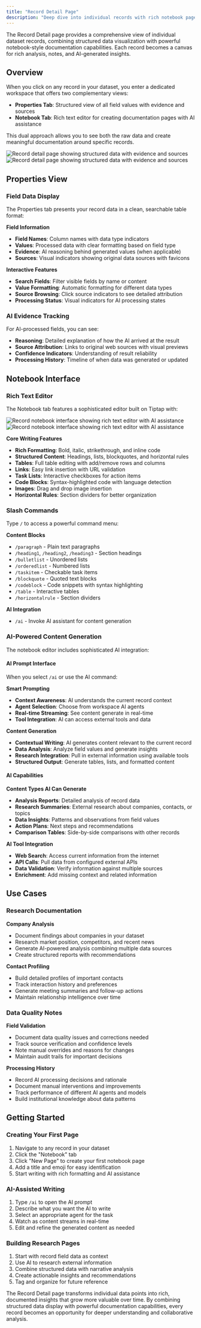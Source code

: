```yaml
---
title: "Record Detail Page"
description: "Deep dive into individual records with rich notebook pages and AI-powered documentation"
---
```


The Record Detail page provides a comprehensive view of individual dataset records, combining structured data visualization with powerful notebook-style documentation capabilities. Each record becomes a canvas for rich analysis, notes, and AI-generated insights.

## Overview

When you click on any record in your dataset, you enter a dedicated workspace that offers two complementary views:

- **Properties Tab**: Structured view of all field values with evidence and sources
- **Notebook Tab**: Rich text editor for creating documentation pages with AI assistance

This dual approach allows you to see both the raw data and create meaningful documentation around specific records.

<img
  className="block dark:hidden rounded-lg border shadow-sm"
  src="/images/screenshots/record_details.png"
  alt="Record detail page showing structured data with evidence and sources"
/>
<img
  className="hidden dark:block rounded-lg border shadow-sm"
  src="/images/screenshots/record_details.png"
  alt="Record detail page showing structured data with evidence and sources"
/>

## Properties View

### Field Data Display

The Properties tab presents your record data in a clean, searchable table format:

**Field Information**

- **Field Names**: Column names with data type indicators
- **Values**: Processed data with clear formatting based on field type
- **Evidence**: AI reasoning behind generated values (when applicable)
- **Sources**: Visual indicators showing original data sources with favicons

**Interactive Features**

- **Search Fields**: Filter visible fields by name or content
- **Value Formatting**: Automatic formatting for different data types
- **Source Browsing**: Click source indicators to see detailed attribution
- **Processing Status**: Visual indicators for AI processing states

### AI Evidence Tracking

For AI-processed fields, you can see:

- **Reasoning**: Detailed explanation of how the AI arrived at the result
- **Source Attribution**: Links to original web sources with visual previews
- **Confidence Indicators**: Understanding of result reliability
- **Processing History**: Timeline of when data was generated or updated

## Notebook Interface

### Rich Text Editor

The Notebook tab features a sophisticated editor built on Tiptap with:

<img
  className="block dark:hidden rounded-lg border shadow-sm"
  src="/images/screenshots/record_notebook.png"
  alt="Record notebook interface showing rich text editor with AI assistance"
/>
<img
  className="hidden dark:block rounded-lg border shadow-sm"
  src="/images/screenshots/record_notebook.png"
  alt="Record notebook interface showing rich text editor with AI assistance"
/>

**Core Writing Features**

- **Rich Formatting**: Bold, italic, strikethrough, and inline code
- **Structured Content**: Headings, lists, blockquotes, and horizontal rules
- **Tables**: Full table editing with add/remove rows and columns
- **Links**: Easy link insertion with URL validation
- **Task Lists**: Interactive checkboxes for action items
- **Code Blocks**: Syntax-highlighted code with language detection
- **Images**: Drag and drop image insertion
- **Horizontal Rules**: Section dividers for better organization

### Slash Commands

Type `/` to access a powerful command menu:

**Content Blocks**

- `/paragraph` - Plain text paragraphs
- `/heading1`, `/heading2`, `/heading3` - Section headings
- `/bulletlist` - Unordered lists
- `/orderedlist` - Numbered lists
- `/taskitem` - Checkable task items
- `/blockquote` - Quoted text blocks
- `/codeblock` - Code snippets with syntax highlighting
- `/table` - Interactive tables
- `/horizontalrule` - Section dividers

**AI Integration**

- `/ai` - Invoke AI assistant for content generation

### AI-Powered Content Generation

The notebook editor includes sophisticated AI integration:

#### AI Prompt Interface

When you select `/ai` or use the AI command:

**Smart Prompting**

- **Context Awareness**: AI understands the current record context
- **Agent Selection**: Choose from workspace AI agents
- **Real-time Streaming**: See content generate in real-time
- **Tool Integration**: AI can access external tools and data

**Content Generation**

- **Contextual Writing**: AI generates content relevant to the current record
- **Data Analysis**: Analyze field values and generate insights
- **Research Integration**: Pull in external information using available tools
- **Structured Output**: Generate tables, lists, and formatted content

#### AI Capabilities

**Content Types AI Can Generate**

- **Analysis Reports**: Detailed analysis of record data
- **Research Summaries**: External research about companies, contacts, or topics
- **Data Insights**: Patterns and observations from field values
- **Action Plans**: Next steps and recommendations
- **Comparison Tables**: Side-by-side comparisons with other records

**AI Tool Integration**

- **Web Search**: Access current information from the internet
- **API Calls**: Pull data from configured external APIs
- **Data Validation**: Verify information against multiple sources
- **Enrichment**: Add missing context and related information

## Use Cases

### Research Documentation

**Company Analysis**

- Document findings about companies in your dataset
- Research market position, competitors, and recent news
- Generate AI-powered analysis combining multiple data sources
- Create structured reports with recommendations

**Contact Profiling**

- Build detailed profiles of important contacts
- Track interaction history and preferences
- Generate meeting summaries and follow-up actions
- Maintain relationship intelligence over time

### Data Quality Notes

**Field Validation**

- Document data quality issues and corrections needed
- Track source verification and confidence levels
- Note manual overrides and reasons for changes
- Maintain audit trails for important decisions

**Processing History**

- Record AI processing decisions and rationale
- Document manual interventions and improvements
- Track performance of different AI agents and models
- Build institutional knowledge about data patterns

## Getting Started

### Creating Your First Page

1. Navigate to any record in your dataset
2. Click the "Notebook" tab
3. Click "New Page" to create your first notebook page
4. Add a title and emoji for easy identification
5. Start writing with rich formatting and AI assistance

### AI-Assisted Writing

1. Type `/ai` to open the AI prompt
2. Describe what you want the AI to write
3. Select an appropriate agent for the task
4. Watch as content streams in real-time
5. Edit and refine the generated content as needed

### Building Research Pages

1. Start with record field data as context
2. Use AI to research external information
3. Combine structured data with narrative analysis
4. Create actionable insights and recommendations
5. Tag and organize for future reference

The Record Detail page transforms individual data points into rich, documented insights that grow more valuable over time. By combining structured data display with powerful documentation capabilities, every record becomes an opportunity for deeper understanding and collaborative analysis.
